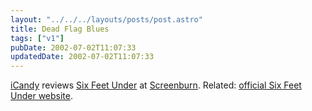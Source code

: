 ```yaml
---
layout: "../../../layouts/posts/post.astro"
title: Dead Flag Blues
tags: ["v1"]
pubDate: 2002-07-02T11:07:33
updatedDate: 2002-07-02T11:07:33
---
```


[iCandy][1] reviews [Six Feet Under][2] at [Screenburn][3]. Related: [official Six Feet Under website][4].

[1]: http://icandy.ohskylab.com/ "iCandy"
[2]: http://screenburn.org/reviews/archives/00000027.php "iCandy reviews Six Feet Under at Screenburn"
[3]: http://screenburn.org/ "Screenburn"
[4]: http://www.hbo.com/sixfeetunder/ "Official Six Feet Under website at HBO"
